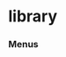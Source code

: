 # library


### Menus
<ul className='grid grid-cols-1 md:grid-cols-2 lg:grid-cols-3 xl:grid-cols-4 gap-4 -ml-6'>
<ReferenceCard
    title="crypto"
    description="search, price, historical"
    url="library/crypto"
/><ReferenceCard
    title="economy"
    description="calendar, fred_series, risk_premium, fred_search, cpi"
    url="library/economy"
/><ReferenceCard
    title="news"
    description="company, world"
    url="library/news"
/><ReferenceCard
    title="equity"
    description="search, calendar, estimates, discovery, fundamental, ownership, price, compare, market_snapshots,..."
    url="library/equity"
/><ReferenceCard
    title="index"
    description="available, constituents, market"
    url="library/index"
/>
</ul>

